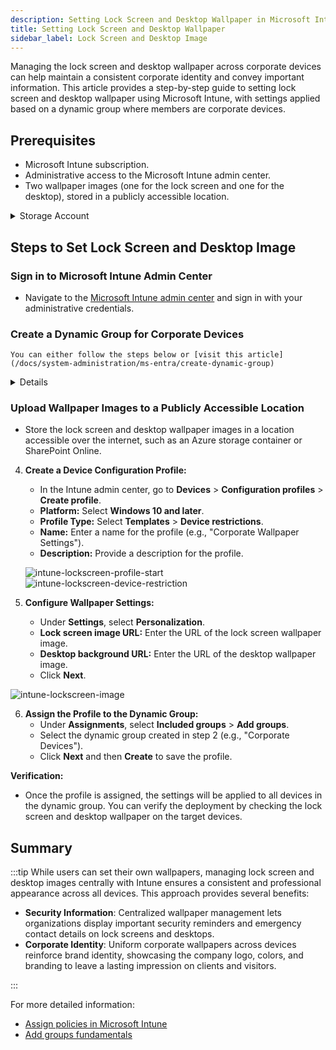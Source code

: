 ```yaml
---
description: Setting Lock Screen and Desktop Wallpaper in Microsoft Intune
title: Setting Lock Screen and Desktop Wallpaper
sidebar_label: Lock Screen and Desktop Image
---
```


Managing the lock screen and desktop wallpaper across corporate devices can help maintain a consistent corporate identity and convey important information. This article provides a step-by-step guide to setting lock screen and desktop wallpaper using Microsoft Intune, with settings applied based on a dynamic group where members are corporate devices.



## Prerequisites
- Microsoft Intune subscription.
- Administrative access to the Microsoft Intune admin center.
- Two wallpaper images (one for the lock screen and one for the desktop), stored in a publicly accessible location.


<details>
<summary>Storage Account</summary>

Before proceeding, the lock screen image must be stored in a publicly accessible location. Consider these hosting options:
- [Azure Storage](https://portal.azure.com/)
- [Cloudflare](https://www.cloudflare.com/)
- [Cloudinary](https://cloudinary.com/)
- [Amazon S3](https://aws.amazon.com/s3/)
- [Google Cloud Storage](https://cloud.google.com/storage)

</details>



## Steps to Set Lock Screen and Desktop Image

### Sign in to Microsoft Intune Admin Center
   - Navigate to the [Microsoft Intune admin center](https://aka.ms/in) and sign in with your administrative credentials.

### Create a Dynamic Group for Corporate Devices
    You can either follow the steps below or [visit this article](/docs/system-administration/ms-entra/create-dynamic-group)

<details>
   - In the left-hand navigation pane, select **Groups** > **New group**.
   - **Group Type:** Select **Security**.
   - **Group Name:** Enter a meaningful name for the group (e.g., "Corporate Devices").
   - **Group Description:** Provide a description for the group.
   - **Membership Type:** Select **Dynamic Device**.
   - Click on **Add dynamic query** and use the following rule:
     ```plaintext
     (device.deviceOwnership -eq "Corporate")
     ```
   - Click **Save** to create the group.

</details>

### Upload Wallpaper Images to a Publicly Accessible Location
   - Store the lock screen and desktop wallpaper images in a location accessible over the internet, such as an Azure storage container or SharePoint Online.

4. **Create a Device Configuration Profile:**
   - In the Intune admin center, go to **Devices** > **Configuration profiles** > **Create profile**.
   - **Platform:** Select **Windows 10 and later**.
   - **Profile Type:** Select **Templates** > **Device restrictions**.
   - **Name:** Enter a name for the profile (e.g., "Corporate Wallpaper Settings").
   - **Description:** Provide a description for the profile.

   ![intune-lockscreen-profile-start](/img/guides/intune-lockscreen-profile-start.png)
   ![intune-lockscreen-device-restriction](/img/guides/intune-lockscreen-device-restriction.png)

5. **Configure Wallpaper Settings:**
   - Under **Settings**, select **Personalization**.
   - **Lock screen image URL:** Enter the URL of the lock screen wallpaper image.
   - **Desktop background URL:** Enter the URL of the desktop wallpaper image.
   - Click **Next**.


![intune-lockscreen-image](/img/guides/intune-lockscreen-image.png)



<!-- ![intune-lockscreen-profile](/img/guides/intune-lockscreen-profile.png) -->


6. **Assign the Profile to the Dynamic Group:**
   - Under **Assignments**, select **Included groups** > **Add groups**.
   - Select the dynamic group created in step 2 (e.g., "Corporate Devices").
   - Click **Next** and then **Create** to save the profile.


**Verification:**
- Once the profile is assigned, the settings will be applied to all devices in the dynamic group. You can verify the deployment by checking the lock screen and desktop wallpaper on the target devices.

## Summary

:::tip
While users can set their own wallpapers, managing lock screen and desktop images centrally with Intune ensures a consistent and professional appearance across all devices. This approach provides several benefits:
- **Security Information**: Centralized wallpaper management lets organizations display important security reminders and emergency contact details on lock screens and desktops.
- **Corporate Identity**: Uniform corporate wallpapers across devices reinforce brand identity, showcasing the company logo, colors, and branding to leave a lasting impression on clients and visitors.

:::

For more detailed information: 
- [Assign policies in Microsoft Intune](https://learn.microsoft.com/en-us/mem/intune/configuration/device-profile-assign)
- [Add groups fundamentals](https://learn.microsoft.com/en-us/intune/intune-service/fundamentals/groups-add)
